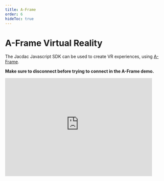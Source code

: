 ```yaml
---
title: A-Frame
order: 6
hideToc: true
---
```


# A-Frame Virtual Reality

The Jacdac Javascript SDK can be used to create VR experiences, using [A-Frame](https://aframe.io/).

**Make sure to disconnect before trying to connect in the A-Frame demo.**

<iframe
    src="https://jacdac-aframe-demo.glitch.me"
    style="border: none;"
    width="480"
    height="320"
    allow="usb;serial;bluetooth;vr"
    allowfullscreen
/>

The following snippet is a possible use of Jacdac in a VR setting.
The radius of the sphere is controlled by any potentiometer module.

```typescript
// make sure all sensors are streaming data
bus.streaming = true

// aframe object
const sphere = document.getElementById("sphere");

// using an animation frame to query sensor and update DOM
function step() {
  // collect all sensor info into a simple object data structure
  const sensors = jacdac.snapshotSensors(bus)
  // grab the first reading on potentiometer
  // !! reading might be undefined if missing !!
  const pos = sensors.potentiometer[0] || 0
  // a-frame magic
  sphere.setAttribute("radius", 0.5 + pos)
  // keep animating
  window.requestAnimationFrame(step);
}
window.requestAnimationFrame(step);
```

The HTML of the A-Frame starter has been slightly modified to import the Jacdac SDK

```html
<script src="https://unpkg.com/jacdac-ts/dist/jacdac.js"></script>
```

and display a connect button. Connection to a physical device needs to be started from a user interaction like a button click.

```html
<button
    id="connectbtn"
    style="position:absolute; left: 1rem; top: 1rem; z-index:1000;"
>
    jacdac connect
</button>
```

-   [Remix the starter project](https://glitch.com/edit/#!/jacdac-aframe-demo)
